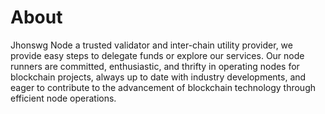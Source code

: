 # About

Jhonswg Node a trusted validator and inter-chain utility provider, we provide easy steps to delegate funds or explore our services. Our node runners are committed, enthusiastic, and thrifty in operating nodes for blockchain projects, always up to date with industry developments, and eager to contribute to the advancement of blockchain technology through efficient node operations.